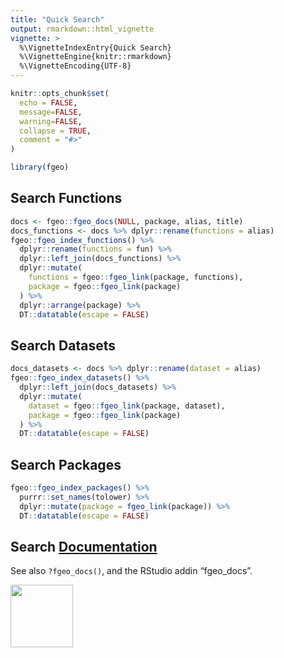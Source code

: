 ```yaml
---
title: "Quick Search"
output: rmarkdown::html_vignette
vignette: >
  %\VignetteIndexEntry{Quick Search}
  %\VignetteEngine{knitr::rmarkdown}
  %\VignetteEncoding{UTF-8}
---
```


```r
knitr::opts_chunk$set(
  echo = FALSE,
  message=FALSE, 
  warning=FALSE,
  collapse = TRUE,
  comment = "#>"
)

library(fgeo)
```

## Search Functions

```r
docs <- fgeo::fgeo_docs(NULL, package, alias, title)
docs_functions <- docs %>% dplyr::rename(functions = alias)
fgeo::fgeo_index_functions() %>% 
  dplyr::rename(functions = fun) %>% 
  dplyr::left_join(docs_functions) %>% 
  dplyr::mutate(
    functions = fgeo::fgeo_link(package, functions),
    package = fgeo::fgeo_link(package)
  ) %>% 
  dplyr::arrange(package) %>% 
  DT::datatable(escape = FALSE)
```

## Search Datasets

```r
docs_datasets <- docs %>% dplyr::rename(dataset = alias)
fgeo::fgeo_index_datasets() %>% 
  dplyr::left_join(docs_datasets) %>% 
  dplyr::mutate(
    dataset = fgeo::fgeo_link(package, dataset),
    package = fgeo::fgeo_link(package)
  ) %>% 
  DT::datatable(escape = FALSE)
```

## Search Packages

```r
fgeo::fgeo_index_packages() %>% 
  purrr::set_names(tolower) %>% 
  dplyr::mutate(package = fgeo_link(package)) %>% 
  DT::datatable(escape = FALSE)
```

## Search [Documentation](https://fgeocomm.shinyapps.io/fgeo_docs/)

See also `?fgeo_docs()`, and the RStudio addin "fgeo_docs".

<img src="https://i.imgur.com/lNuI7UO.png" align="left" height=100 />


